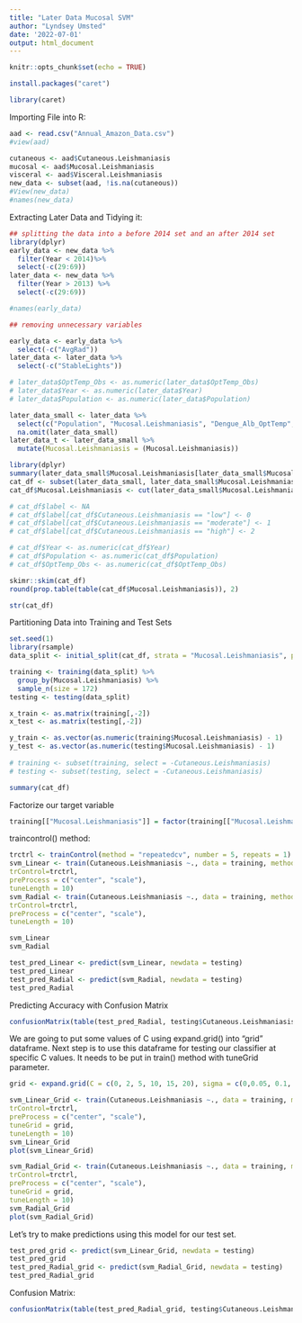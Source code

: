 ```yaml
---
title: "Later Data Mucosal SVM"
author: "Lyndsey Umsted"
date: '2022-07-01'
output: html_document
---
```


```r
knitr::opts_chunk$set(echo = TRUE)
```

```r
install.packages("caret")
```

```r
library(caret)
```
Importing File into R:
```r
aad <- read.csv("Annual_Amazon_Data.csv")
#view(aad)

cutaneous <- aad$Cutaneous.Leishmaniasis
mucosal <- aad$Mucosal.Leishmaniasis
visceral <- aad$Visceral.Leishmaniasis
new_data <- subset(aad, !is.na(cutaneous))
#View(new_data)
#names(new_data)
```


Extracting Later Data and Tidying it:
```r
## splitting the data into a before 2014 set and an after 2014 set
library(dplyr)
early_data <- new_data %>%
  filter(Year < 2014)%>%
  select(-c(29:69))
later_data <- new_data %>%
  filter(Year > 2013) %>%
  select(-c(29:69))

#names(early_data)

## removing unnecessary variables

early_data <- early_data %>%
  select(-c("AvgRad"))
later_data <- later_data %>%
  select(-c("StableLights"))

# later_data$OptTemp_Obs <- as.numeric(later_data$OptTemp_Obs)
# later_data$Year <- as.numeric(later_data$Year)
# later_data$Population <- as.numeric(later_data$Population)

later_data_small <- later_data %>%
  select(c("Population", "Mucosal.Leishmaniasis", "Dengue_Alb_OptTemp", "Dengue_Aeg_OptTemp", "Chik_Alb_OptTemp", "Chik_Aeg_OptTemp", "Zika_OptTemp", "Malaria_OptTemp", "LST_Day", "LST_Night", "OptTemp_Obs", "NDVI", "EVI", "Precip", "AvgRad", "SWOccurrence")) %>%
  na.omit(later_data_small) 
later_data_t <- later_data_small %>%
  mutate(Mucosal.Leishmaniasis = (Mucosal.Leishmaniasis))
```

```r
library(dplyr)
summary(later_data_small$Mucosal.Leishmaniasis[later_data_small$Mucosal.Leishmaniasis > 0])
cat_df <- subset(later_data_small, later_data_small$Mucosal.Leishmaniasis > 0)
cat_df$Mucosal.Leishmaniasis <- cut(later_data_small$Mucosal.Leishmaniasis[later_data_small$Mucosal.Leishmaniasis > 0], breaks = c(0, 0.062253, 0.377858, 10^3), labels = c("low", "moderate", "high")) # 25%, 75%, 100%

# cat_df$label <- NA
# cat_df$label[cat_df$Cutaneous.Leishmaniasis == "low"] <- 0
# cat_df$label[cat_df$Cutaneous.Leishmaniasis == "moderate"] <- 1
# cat_df$label[cat_df$Cutaneous.Leishmaniasis == "high"] <- 2

# cat_df$Year <- as.numeric(cat_df$Year)
# cat_df$Population <- as.numeric(cat_df$Population)
# cat_df$OptTemp_Obs <- as.numeric(cat_df$OptTemp_Obs)
```

```r
skimr::skim(cat_df)
round(prop.table(table(cat_df$Mucosal.Leishmaniasis)), 2)
```

```r
str(cat_df)
```

Partitioning Data into Training and Test Sets
```r
set.seed(1)
library(rsample)
data_split <- initial_split(cat_df, strata = "Mucosal.Leishmaniasis", prop = 0.75)

training <- training(data_split) %>%
  group_by(Mucosal.Leishmaniasis) %>%
  sample_n(size = 172)
testing <- testing(data_split) 

x_train <- as.matrix(training[,-2])
x_test <- as.matrix(testing[,-2])

y_train <- as.vector(as.numeric(training$Mucosal.Leishmaniasis) - 1)
y_test <- as.vector(as.numeric(testing$Mucosal.Leishmaniasis) - 1)
 
# training <- subset(training, select = -Cutaneous.Leishmaniasis)
# testing <- subset(testing, select = -Cutaneous.Leishmaniasis)

```

```r
summary(cat_df)
```

Factorize our target variable
```r
training[["Mucosal.Leishmaniasis"]] = factor(training[["Mucosal.Leishmaniasis"]])
```

traincontrol() method:
```r
trctrl <- trainControl(method = "repeatedcv", number = 5, repeats = 1)
svm_Linear <- train(Cutaneous.Leishmaniasis ~., data = training, method = "svmLinear",
trControl=trctrl,
preProcess = c("center", "scale"),
tuneLength = 10)
svm_Radial <- train(Cutaneous.Leishmaniasis ~., data = training, method = "svmRadial",
trControl=trctrl,
preProcess = c("center", "scale"),
tuneLength = 10)
```

```r
svm_Linear
svm_Radial
```

```r
test_pred_Linear <- predict(svm_Linear, newdata = testing)
test_pred_Linear
test_pred_Radial <- predict(svm_Radial, newdata = testing)
test_pred_Radial
```

Predicting Accuracy with Confusion Matrix
```r
confusionMatrix(table(test_pred_Radial, testing$Cutaneous.Leishmaniasis))
```

We are going to put some values of C using expand.grid() into “grid” dataframe. Next step is to use this dataframe for testing our classifier at specific C values. It needs to be put in train() method with tuneGrid parameter.
```r
grid <- expand.grid(C = c(0, 2, 5, 10, 15, 20), sigma = c(0,0.05, 0.1, 0.25,0.5))

svm_Linear_Grid <- train(Cutaneous.Leishmaniasis ~., data = training, method = "svmLinear",
trControl=trctrl,
preProcess = c("center", "scale"),
tuneGrid = grid,
tuneLength = 10)
svm_Linear_Grid
plot(svm_Linear_Grid)

svm_Radial_Grid <- train(Cutaneous.Leishmaniasis ~., data = training, method = "svmRadial",
trControl=trctrl,
preProcess = c("center", "scale"),
tuneGrid = grid,
tuneLength = 10)
svm_Radial_Grid
plot(svm_Radial_Grid)
```

Let’s try to make predictions using this model for our test set.
```r
test_pred_grid <- predict(svm_Linear_Grid, newdata = testing)
test_pred_grid
test_pred_Radial_grid <- predict(svm_Radial_Grid, newdata = testing)
test_pred_Radial_grid
```

Confusion Matrix:
```r
confusionMatrix(table(test_pred_Radial_grid, testing$Cutaneous.Leishmaniasis))
```










